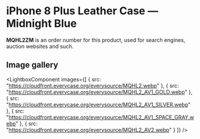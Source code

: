 
# iPhone 8 Plus Leather Case — Midnight Blue

<Callout type='info' emoji='👉🏻'>**MQHL2ZM** is an order number for this product, used for search engines, auction websites and such.</Callout>

## Image gallery

<LightboxComponent
    images={[
      {
        src: "https://cloudfront.everycase.org/everysource/MQHL2.webp"
      },
      {
        src: "https://cloudfront.everycase.org/everysource/MQHL2_AV1_GOLD.webp"
      },
      {
        src: "https://cloudfront.everycase.org/everysource/MQHL2_AV1_SILVER.webp"
      },
      {
        src: "https://cloudfront.everycase.org/everysource/MQHL2_AV1_SPACE_GRAY.webp"
      },
      {
        src: "https://cloudfront.everycase.org/everysource/MQHL2_AV2.webp"
      }
    ]}
  />
